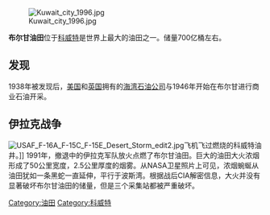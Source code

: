 [[Image:Kuwait_city_1996.jpg|right]]

'''布尔甘油田'''位于[[科威特|科威特]]是世界上最大的油田之一。储量700亿桶左右。

== 发现 ==
1938年被发现后，[[美国|美国]]和[[英国|英国]]拥有的[[海湾石油公司|海湾石油公司]]与1946年开始在布尔甘进行商业石油开采。

== 伊拉克战争 ==
[[File:USAF_F-16A_F-15C_F-15E_Desert_Storm_edit2.jpg|thumb]]飞机飞过燃烧的科威特油井。]]
1991年，撤退中的伊拉克军队放火点燃了布尔甘油田。巨大的油田大火浓烟形成了50公里宽度，2.5公里厚度的烟雾。从NASA卫星照片上可见，浓烟蜿蜒从油田犹如一条黑蛇一直延伸，平行于波斯湾。根据战后CIA解密信息，大火并没有显著破坏布尔甘油田的储量，但是三个采集站都被严重破坏。

[[Category:油田|Category:油田]]
[[Category:科威特|Category:科威特]]
